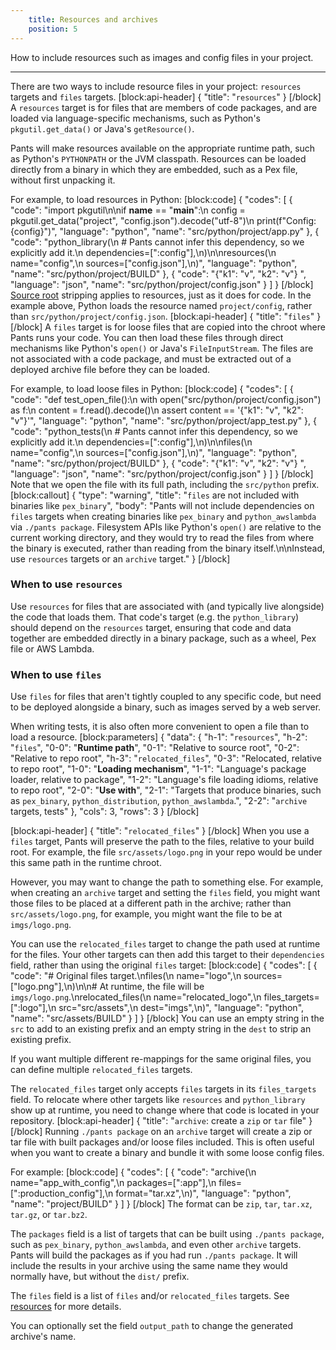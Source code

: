 ```yaml
---
    title: Resources and archives
    position: 5
---
```


How to include resources such as images and config files in your project.

---

There are two ways to include resource files in your project: `resources` targets and `files` targets.
[block:api-header]
{
  "title": "`resources`"
}
[/block]
A `resources` target is for files that are members of code packages, and are loaded via language-specific mechanisms, such as Python's `pkgutil.get_data()` or Java's `getResource()`.  

Pants will make resources available on the appropriate runtime path, such as Python's `PYTHONPATH` or the JVM classpath. Resources can be loaded directly from a binary in which they are embedded, such as a Pex file, without first unpacking it.

For example, to load resources in Python:
[block:code]
{
  "codes": [
    {
      "code": "import pkgutil\n\nif __name__ == \"__main__\":\n    config = pkgutil.get_data(\"project\", \"config.json\").decode(\"utf-8\")\n    print(f\"Config: {config}\")",
      "language": "python",
      "name": "src/python/project/app.py"
    },
    {
      "code": "python_library(\n  # Pants cannot infer this dependency, so we explicitly add it.\n  dependencies=[\":config\"],\n)\n\nresources(\n  name=\"config\",\n  sources=[\"config.json\"],\n)",
      "language": "python",
      "name": "src/python/project/BUILD"
    },
    {
      "code": "{\"k1\": \"v\", \"k2\": \"v\"} ",
      "language": "json",
      "name": "src/python/project/config.json"
    }
  ]
}
[/block]
 [Source root](doc:source-roots) stripping applies to resources, just as it does for code. In the example above, Python loads the resource named `project/config`, rather than `src/python/project/config.json`. 
[block:api-header]
{
  "title": "`files`"
}
[/block]
A `files` target is for loose files that are copied into the chroot where Pants runs your code. You can then load these files through direct mechanisms like Python's `open()` or Java's `FileInputStream`. The files are not associated with a code package, and must be extracted out of a deployed archive file before they can be loaded.

For example, to load loose files in Python:
[block:code]
{
  "codes": [
    {
      "code": "def test_open_file():\n    with open(\"src/python/project/config.json\") as f:\n        content = f.read().decode()\n    assert content == '{\"k1\": \"v\", \"k2\": \"v\"}'",
      "language": "python",
      "name": "src/python/project/app_test.py"
    },
    {
      "code": "python_tests(\n  # Pants cannot infer this dependency, so we explicitly add it.\n  dependencies=[\":config\"],\n)\n\nfiles(\n  name=\"config\",\n  sources=[\"config.json\"],\n)",
      "language": "python",
      "name": "src/python/project/BUILD"
    },
    {
      "code": "{\"k1\": \"v\", \"k2\": \"v\"} ",
      "language": "json",
      "name": "src/python/project/config.json"
    }
  ]
}
[/block]
Note that we open the file with its full path, including the `src/python` prefix.
[block:callout]
{
  "type": "warning",
  "title": "`files` are not included with binaries like `pex_binary`",
  "body": "Pants will not include dependencies on `files` targets when creating binaries like `pex_binary` and `python_awslambda` via `./pants package`. Filesystem APIs like Python's `open()` are relative to the current working directory, and they would try to read the files from where the binary is executed, rather than reading from the binary itself.\n\nInstead, use `resources` targets or an `archive` target."
}
[/block]
### When to use `resources`

Use `resources`  for files that are associated with (and typically live alongside) the code that loads them. That code's target (e.g. the `python_library`) should depend on the `resources` target, ensuring that code and data together are embedded directly in a binary package, such as a wheel, Pex file or AWS Lambda.

### When to use `files`

Use `files` for files that aren't tightly coupled to any specific code, but need to be deployed alongside a binary, such as images served by a web server.

When writing tests, it is also often more convenient to open a file than to load a resource.
[block:parameters]
{
  "data": {
    "h-1": "`resources`",
    "h-2": "`files`",
    "0-0": "**Runtime path**",
    "0-1": "Relative to source root",
    "0-2": "Relative to repo root",
    "h-3": "`relocated_files`",
    "0-3": "Relocated, relative to repo root",
    "1-0": "**Loading mechanism**",
    "1-1": "Language's package loader, relative to package",
    "1-2": "Language's file loading idioms, relative to repo root",
    "2-0": "**Use with**",
    "2-1": "Targets that produce binaries, such as `pex_binary`, `python_distribution`, `python_awslambda`.",
    "2-2": "`archive` targets, tests"
  },
  "cols": 3,
  "rows": 3
}
[/block]

[block:api-header]
{
  "title": "`relocated_files`"
}
[/block]
When you use a `files` target, Pants will preserve the path to the files, relative to your build root. For example, the file `src/assets/logo.png` in your repo would be under this same path in the runtime chroot.

However, you may want to change the path to something else. For example, when creating an `archive` target and setting the `files` field, you might want those files to be placed at a different path in the archive; rather than `src/assets/logo.png`, for example, you might want the file to be at `imgs/logo.png`.

You can use the `relocated_files` target to change the path used at runtime for the files. Your other targets can then add this target to their `dependencies` field, rather than using the original `files` target:
[block:code]
{
  "codes": [
    {
      "code": "# Original files target.\nfiles(\n  name=\"logo\",\n  sources=[\"logo.png\"],\n)\n\n# At runtime, the file will be `imgs/logo.png`.\nrelocated_files(\n  name=\"relocated_logo\",\n  files_targets=[\":logo\"],\n  src=\"src/assets\",\n  dest=\"imgs\",\n)",
      "language": "python",
      "name": "src/assets/BUILD"
    }
  ]
}
[/block]
You can use an empty string in the `src` to add to an existing prefix and an empty string in the `dest` to strip an existing prefix.

If you want multiple different re-mappings for the same original files, you can define multiple `relocated_files` targets.

The `relocated_files` target only accepts `files` targets in its `files_targets` field. To relocate where other targets like `resources` and `python_library` show up at runtime, you need to change where that code is located in your repository.
[block:api-header]
{
  "title": "`archive`: create a `zip` or `tar` file"
}
[/block]
Running `./pants package` on an `archive` target will create a zip or tar file with built packages and/or loose files included. This is often useful when you want to create a binary and bundle it with some loose config files.

For example:
[block:code]
{
  "codes": [
    {
      "code": "archive(\n    name=\"app_with_config\",\n    packages=[\":app\"],\n    files=[\":production_config\"],\n    format=\"tar.xz\",\n)",
      "language": "python",
      "name": "project/BUILD"
    }
  ]
}
[/block]
The format can be `zip`, `tar`, `tar.xz`, `tar.gz`, or `tar.bz2`.

The `packages` field is a list of targets that can be built using `./pants package`, such as `pex_binary`, `python_awslambda`, and even other `archive` targets. Pants will build the packages as if you had run `./pants package`. It will include the results in your archive using the same name they would normally have, but without the `dist/` prefix.

The `files` field is a list of `files` and/or `relocated_files` targets. See [resources](doc:resources) for more details.

You can optionally set the field `output_path` to change the generated archive's name.
